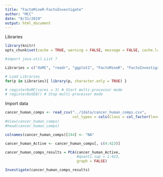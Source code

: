 ```yaml
---
title: "FactoMineR-FactoInvestigate"
author: "MCC"
date: "8/31/2019"
output: html_document
---
```


Libraries  
```r
library(knitr)
opts_chunk$set(cache = TRUE, warning = FALSE, message = FALSE, cache.lazy = FALSE)

#import java.util.List ?

Libraries = c("doMC", "readr", "ggplot2", "FactoMineR", "FactoInvestigate")

# Load Libraries
for(p in Libraries){ library(p, character.only = TRUE) }

# registerDoMC(cores = 3) # Start multi-processor mode
# registerDoSEQ() # Stop multi-processor mode
```

Import data
```r
cancer_human_comps <- read_csv("../1data/cancer_human_comps.csv",
                               col_types = cols(Class = col_factor(levels = c("0","1"))))
#View(cancer_human_comps)
#head(cancer_human_comps)

colnames(cancer_human_comps)[244] <- "NA" 

cancer_human_Active <- cancer_human_comps[, c(4:423)]
```

```r
cancer_human_comps_results = PCA(cancer_human_Active,
                                 #quanti.sup = 1:423, 
                                 graph = FALSE)

Investigate(cancer_human_comps_results)

```







